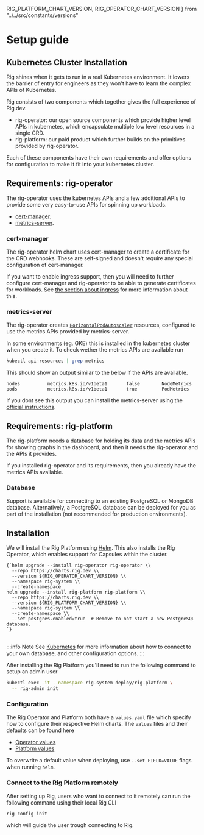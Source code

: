 RIG_PLATFORM_CHART_VERSION,
RIG_OPERATOR_CHART_VERSION
} from "../../src/constants/versions"

# Setup guide

## Kubernetes Cluster Installation

Rig shines when it gets to run in a real Kubernetes environment. It
lowers the barrier of entry for engineers as they won't have to learn the
complex APIs of Kubernetes.

Rig consists of two components which together gives the full experience of
Rig.dev.

- rig-operator: our open source components which provide higher level APIs in
  kubernetes, which encapsulate multiple low level resources in a single CRD.
- rig-platform: our paid product which further builds on the primitives
  provided by rig-operator.

Each of these components have their own requirements and offer options for
configuration to make it fit into your kubernetes cluster.

## Requirements: rig-operator

The rig-operator uses the kubernetes APIs and a few additional APIs to provide
some very easy-to-use APIs for spinning up workloads.

- [cert-manager](https://cert-manager.io/).
- [metrics-server](https://github.com/kubernetes-sigs/metrics-server).

### cert-manager

The rig-operator helm chart uses cert-manager to create a certificate for the
CRD webhooks. These are self-signed and doesn't require any special
configuration of cert-manager.

If you want to enable ingress support, then you will need to further configure
cert-manager and rig-operator to be able to generate certificates for
workloads. See [the section about ingress](/operator-manual/ingress) for more
information about this.

### metrics-server

The rig-operator creates
[`HorizontalPodAutoscaler`](https://kubernetes.io/docs/tasks/run-application/horizontal-pod-autoscale/)
resources, configured to use the metrics APIs provided by metrics-server.

In some environments (eg. GKE) this is installed in the kubernetes cluster when
you create it. To check wether the metrics APIs are available run

```bash
kubectl api-resources | grep metrics
```

This should show an output similar to the below if the APIs are available.

```
nodes          metrics.k8s.io/v1beta1       false        NodeMetrics
pods           metrics.k8s.io/v1beta1       true         PodMetrics
```

If you dont see this output you can install the metrics-server using the
[official
instructions](https://github.com/kubernetes-sigs/metrics-server#installation).

## Requirements: rig-platform

The rig-platform needs a database for holding its data and the metrics APIs for
showing graphs in the dashboard, and then it needs the rig-operator and the
APIs it provides.

If you installed rig-operator and its requirements, then you already have the
metrics APIs available.

### Database

Support is available for connecting to an existing PostgreSQL or MongoDB
database. Alternatively, a PostgreSQL database can be deployed for you as part
of the installation (not recommended for production environments).

## Installation

We will install the Rig Platform using [Helm](https://helm.sh). This also
installs the Rig Operator, which enables support for Capsules within the
cluster.

<pre><code className="language-bash">{`helm upgrade --install rig-operator rig-operator \\
  --repo https://charts.rig.dev \\
  --version ${RIG_OPERATOR_CHART_VERSION} \\
  --namespace rig-system \\
  --create-namespace
helm upgrade --install rig-platform rig-platform \\
  --repo https://charts.rig.dev \\
  --version ${RIG_PLATFORM_CHART_VERSION} \\
  --namespace rig-system \\
  --create-namespace \\
  --set postgres.enabled=true  # Remove to not start a new PostgreSQL database.
`}
</code>
</pre>

:::info Note
See [Kubernetes](/kubernetes) for more information about how to connect to your
own database, and other configuration options.
:::

After installing the Rig Platform you'll need to run the following command to setup an admin user

```bash
kubectl exec -it --namespace rig-system deploy/rig-platform \
  -- rig-admin init
```

### Configuration

The Rig Operator and Platform both have a `values.yaml` file which specify how
to configure their respective Helm charts. The `values` files and their
defaults can be found here

- [Operator values](https://github.com/rigdev/rig/blob/main/deploy/charts/rig-operator/values.yaml)
- [Platform values](https://github.com/rigdev/rig/blob/main/deploy/charts/rig-platform/values.yaml)

To overwrite a default value when deploying, use `--set FIELD=VALUE` flags when
running `helm`.

### Connect to the Rig Platform remotely
After setting up Rig, users who want to connect to it remotely can run the following command using their local Rig CLI
```bash
rig config init
```
which will guide the user trough connecting to Rig.